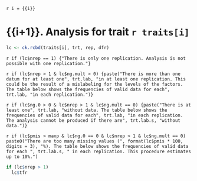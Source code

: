 `r i = {{i}}`

# {{i+1}}. Analysis for trait `r traits[i]`

```r
lc <- ck.rcbd(traits[i], trt, rep, dfr)
```

`r if (lc$nrep == 1) {"There is only one replication. Analysis is not possible with one replication."}`

`r if (lc$nrep > 1 & lc$ng.mult > 0) {paste("There is more than one datum for at least one", trt.lab, "in at least one replication. This could be the result of a mislabeling for the levels of the factors. The table below shows the frequencies of valid data for each", trt.lab, "in each replication.")}`

`r if (lc$ng.0 > 0 & lc$nrep > 1 & lc$ng.mult == 0) {paste("There is at least one", trt.lab, "without data. The table below shows the frequencies of valid data for each", trt.lab, "in each replication. The analysis cannot be produced if there are", trt.lab.s, "without data.")}`

`r if (lc$pmis > maxp & lc$ng.0 == 0 & lc$nrep > 1 & lc$ng.mult == 0) paste0("There are too many missing values (", format(lc$pmis * 100, digits = 3), "%). The table below shows the frequencies of valid data for each ", trt.lab.s, " in each replication. This procedure estimates up to 10%.")`

```r
if (lc$nrep > 1)
  lc$tfr
```
